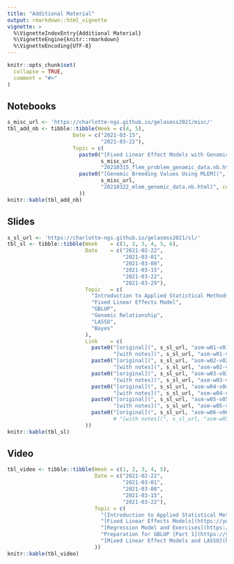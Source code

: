 ```yaml
---
title: "Additional Material"
output: rmarkdown::html_vignette
vignette: >
  %\VignetteIndexEntry{Additional Material}
  %\VignetteEngine{knitr::rmarkdown}
  %\VignetteEncoding{UTF-8}
---
```


```r
knitr::opts_chunk$set(
  collapse = TRUE,
  comment = "#>"
)
```

## Notebooks

```r
s_misc_url <- 'https://charlotte-ngs.github.io/gelasmss2021/misc/'
tbl_add_nb <- tibble::tibble(Week = c(4, 5),
                     Date = c("2021-03-15",
                              "2021-03-22"),
                     Topic = c(
                       paste0("[Fixed Linear Effect Models with Genomic Data](", 
                              s_misc_url,
                              "20210315_flem_problem_genomic_data.nb.html)", collapse = ''),
                       paste0("[Genomic Breeding Values Using MLEM](", 
                              s_misc_url, 
                              "20210322_mlem_genomic_data.nb.html)", collapse = '')
                       ))
knitr::kable(tbl_add_nb)
```

## Slides

```r
s_sl_url <- 'https://charlotte-ngs.github.io/gelasmss2021/sl/'
tbl_sl <- tibble::tibble(Week    = c(1, 2, 3, 4, 5, 6),
                         Date    = c("2021-02-22",
                                     "2021-03-01",
                                     "2021-03-08",
                                     "2021-03-15",
                                     "2021-03-22",
                                     "2021-03-29"),
                         Topic   = c(
                           "Introduction to Applied Statistical Methods",
                           "Fixed Linear Effects Model",
                           "GBLUP",
                           "Genomic Relationship",
                           "LASSO",
                           "Bayes"
                         ),
                         Link    = c(
                           paste0("[original](", s_sl_url, "asm-w01-v01-intro.pdf) | ", 
                                  "[with notes](", s_sl_url, "asm-w01-v01-intro_with_notes.pdf)", collapse = ''),
                           paste0("[original](", s_sl_url, "asm-w02-v02-flem.pdf) | ", 
                                  "[with notes](", s_sl_url, "asm-w02-v02-flem_with_notes.pdf)", collapse = ''),
                           paste0("[original](", s_sl_url, "asm-w03-v03-gblup.pdf) | ",
                                  "[with notes](", s_sl_url, "asm-w03-v03-gblup_with_notes.pdf)", collapse = ''),
                           paste0("[original](", s_sl_url, "asm-w04-v04-grm.pdf) | ", 
                                  "[with notes](", s_sl_url, "asm-w04-v04-grm_with_notes.pdf)", collapse = ''), 
                           paste0("[original](", s_sl_url, "asm-w05-v05-lasso.pdf) | ", 
                                  "[with notes](", s_sl_url, "asm-w05-v05-lasso_with_notes.pdf)", collapse = ''),
                           paste0("[original](", s_sl_url, "asm-w06-v06-bayes.pdf)", collapse = '')
                                  # "[with notes](", s_sl_url, "asm-w05-v05-lasso_with_notes.pdf)", collapse = '')
                         ))
knitr::kable(tbl_sl)
```


## Video

```r
tbl_video <- tibble::tibble(Week = c(1, 2, 3, 4, 5),
                            Date = c("2021-02-22",
                                     "2021-03-01",
                                     "2021-03-08", 
                                     "2021-03-15",
                                     "2021-03-22"),
                            Topic = c(
                              "[Introduction to Applied Statistical Methods](https://youtu.be/wMHUiDgAUI8)",
                              "[Fixed Linear Effects Models](https://youtu.be/uBhibtFV964)",
                              "[Regression Model and Exercises](https://youtu.be/OwvR1k4WMrE)",
                              "Preparation for GBLUP [Part 1](https://youtu.be/2IDhnLSEeqY) | [Part 2](https://youtu.be/6WzjfJ51xZU)",
                              "[Mixed Linear Effect Models and LASSO](https://youtu.be/wzRM5e3LYM8)"
                            ))
knitr::kable(tbl_video)
```

